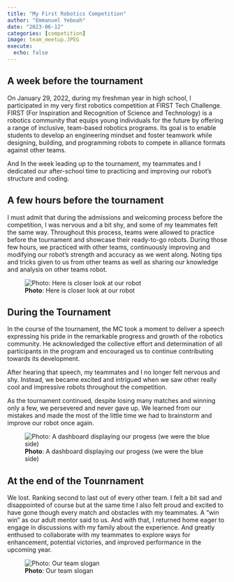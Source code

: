 ```yaml
---
title: "My First Robotics Competition"
author: "Emmanuel Yeboah"
date: "2023-06-12"
categories: [competition]
image: team_meetup.JPEG
execute: 
  echo: false
---
```


## A week before the tournament

On January 29, 2022, during my freshman year in high school, I participated in my very first robotics competition at FIRST Tech Challenge. FIRST (For Inspiration and Recognition of Science and Technology) is a robotics community that equips young individuals for the future by offering a range of inclusive, team-based robotics programs. Its goal is to enable students to develop an engineering mindset and foster teamwork while designing, building, and programming robots to compete in alliance formats against other teams. 

And In the week leading up to the tournament, my teammates and I dedicated our after-school time to practicing and improving our robot's structure and coding.

## A few hours before the tournament

I must admit that during the admissions and welcoming process before the competition, I was nervous and a bit shy, and some of my teammates felt the same way. Throughout this process, teams were allowed to practice before the tournament and showcase their ready-to-go robots. During those few hours, we practiced with other teams, continuously improving and modifying our robot's strength and accuracy as we went along. Noting tips and tricks given to us from other teams as well as sharing our knowledge and analysis on other teams robot. 

![**Photo**: Here is closer look at our robot](images/team_meetup.JPEG)

## During the Tournament

In the course of the tournament, the MC took a moment to deliver a speech expressing his pride in the remarkable progress and growth of the robotics community. He acknowledged the collective effort and determination of all participants in the program and encouraged us to continue contributing towards its development. 

After hearing that speech, my teammates and I no longer felt nervous and shy. Instead, we became excited and intrigued when we saw other really cool and impressive robots throughout the competition.

As the tournament continued, despite losing many matches and winning only a few, we persevered and never gave up. We learned from our mistakes and made the most of the little time we had to brainstorm and improve our robot once again.

![**Photo**: A dashboard displaying our progess (we were the blue side)](images/Score_Board.JPEG)

## At the end of the Tounrnament

We lost. Ranking second to last out of every other team. I felt a bit sad and disappointed of course but at the same time I also felt proud and excited to have gone though every match and obstacles with my teammates. A "win win" as our adult mentor said to us. And with that, I returned home eager to engage in discussions with my family about the experience. And greatly enthused to collaborate with my teammates to explore ways for enhancement, potential victories, and improved performance in the upcoming year.

![**Photo**: Our team slogan](images/team_logo.JPEG) 













